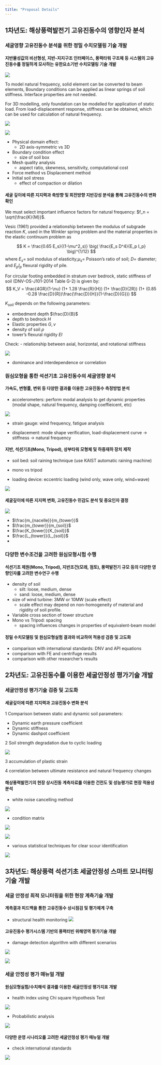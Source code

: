 ```yaml
---
title: "Proposal Details"
---
```


## **1차년도:** 해상풍력발전기 고유진동수의 영향인자 분석


### 세굴영향 고유진동수 분석을 위한 정밀 수치모델링 기술 개발


#### 지반물성값의 비선형성, 지반-지지구조 인터페이스, 풍력타워 구조체 등 시스템의 고유진동수를 정밀하게 모사하는 유한요소기반 수치모델링 기술 개발


![](https://res.cloudinary.com/darfmzyks/image/upload/v1675597259/cloudinary_img_/ijwm22ml5zthjeffv1rm.png)

To model natural frequency, solid element can be converted to beam elements, Boundary conditions can be applied as linear springs of soil stiffness. Interface properties are not needed.

For 3D modelling, only foundation can be modelled for application of static load. From load-displacement response, stiffness can be obtained, which can be used for calculation of natural frequency.

![](https://res.cloudinary.com/darfmzyks/image/upload/v1675597239/cloudinary_img_/utlxtzlmdfu7b10ehcn8.png)

![](https://res.cloudinary.com/darfmzyks/image/upload/v1675597213/cloudinary_img_/tsqovmfppwoo9hdxmchm.png)

- Physical domain effect: 
	- 2D axis-symmetric vs 3D
- Boundary condition effect
	- size of soil box
- Mesh quality analysis
	- aspect ratio, skewness, sensitivity, computational cost
- Force method vs Displacement method
- Initial soil stress
	- effect of compaction or dilation

#### 세굴 깊이에 따른 지지력과 축방향 및 회전방향 지반강성 분석을 통해 고유진동수의 변화 확인

We must select important influence factors for natural frequency: $f_n = \sqrt{\frac{K}{M}}$.

Vesic (1961) provided a relationship between the modulus of subgrade reaction $K$, used in the Winkler spring problem and the material properties in the elastic continuum problem as

$$
K = \frac{0.65 E_s}{(1-\mu^2_s)} \big( \frac{E_s D^4}{E_p I_p} \big)^{1/12}
$$
where $E_s=$ soil modulus of elasticity;$\mu_s=$ Poisson’s ratio of soil; $D=$ diameter; and $E_p I_p$ flexural  rigidity  of  pile.

For circular footing embedded in stratum over bedrock, static stiffness of soil (DNV-OS-J101-2014 Table G-2) is given by:
$$
K_V = \frac{4GR}{1-\nu} (1+ 1.28 \frac{R}{H}) (1+ \frac{D}{2R}) (1+ (0.85  -0.28 \frac{D}{R})\frac{\frac{D}{H}}{1-\frac{D}{G}})
$$

$K_{soil}$ depends on the following parameters:

- embedment depth $\frac{D}{B}$
- depth to bedrock $H$
- Elastic properties $G, \nu$
- density of soil $\rho$ 
- tower's flexural rigidity $EI$

Check: 
- relationship between axial, horizontal, and rotational stiffness

![](https://res.cloudinary.com/darfmzyks/image/upload/v1675597040/cloudinary_img_/w7cglu8mojvsplmhuehr.png)

-  dominance and interdependence or correlation


### 원심모형을 통한 석션기초 고유진동수의 세굴영향 분석

#### 가속도, 변형률, 변위 등 다양한 결과를 이용한 고유진동수 측정방법 분석

- accelerometers: perform modal analysis to get dynamic properties (modal shape, natural frequency, damping coeffieicent, etc)

![](https://res.cloudinary.com/darfmzyks/image/upload/v1675597845/cloudinary_img_/gxv7goy1pzrteadtmbvc.png)

- strain gauge: wind frequency, fatigue analysis

- displacement: mode shape verification, load-displacement curve -> stiffness -> natural frequency

#### 지반, 석션기초(Mono, Tripod), 상부타워 모형체 및 하중재하 장치 제작

- soil bed: soil raining technique (use KAIST automatic raining machine)

- mono vs tripod

- loading device: eccentric loading (wind only, wave only, wind+wave)

![](https://res.cloudinary.com/darfmzyks/image/upload/v1675597120/cloudinary_img_/xkgvzstx2uetcjvb3apl.png)

#### 세굴깊이에 따른 지지력 변화, 고유진동수 민감도 분석 및 중요인자 결정

![](https://res.cloudinary.com/darfmzyks/image/upload/v1675597455/cloudinary_img_/sb42ugfxziavpa5o8mfv.png)


- $\frac{m_{nacelle}}{m_{tower}}$
- $\frac{m_{tower}}{m_{soil}}$
- $\frac{K_{tower}}{K_{soil}}$
- $\frac{L_{tower}}{L_{soil}}$
- 


### 다양한 변수조건을 고려한 원심모형시험 수행

#### 석션기초 제원(Mono, Tripod), 지반조건(모래, 점토), 풍력발전기 규모 등의 다양한 영향인자를 고려한 변수연구 수행

- density of soil
	- silt: loose, medium, dense
	- sand: loose, medium, dense
- size of wind turbine: 3MW or 10MW (scale effect)
	- scale effect may depend on non-homogeneity of material and rigidity of soil profile.
-  Variable cross section of tower structure
- Mono vs Tripod: spacing
	- spacing influences changes in properties of equivalent-beam model

#### 정밀 수치모델링 및 원심모형실험 결과와 비교하여 적용성 검증 및 고도화

- comparison with international standards: DNV and API equations
- comparison with FE and centrifuge results
- comparison with other researcher's results


## **2차년도:** 고유진동수를 이용한 세굴안정성 평가기술 개발

### 세굴안정성 평가기술 검증 및 고도화


#### 세굴깊이에 따른 지지력과 고유진동수 변화 분석

1 Comparison between static and dynamic soil parameters:

- Dynamic earth pressure coefficient
- Dynamic stiffness
- Dynamic dashpot coefficient

2 Soil strength degradation due to cyclic loading

![](https://res.cloudinary.com/darfmzyks/image/upload/v1675597558/cloudinary_img_/rbgfxcuyofllzzzf9u67.png)

3 accumulation of plastic strain

4 correlation between ultimate resistance and natural frequency changes

#### 해상풍력발전기의 현장 상시진동 계측자료를 이용한 건전도 및 성능평가로 현장 적용성 분석

- white noise cancelling method

![](https://res.cloudinary.com/darfmzyks/image/upload/v1675597098/cloudinary_img_/hv0ws5qgbjbygmhdvsnn.png)

- condition matrix

![](https://res.cloudinary.com/darfmzyks/image/upload/v1675597648/cloudinary_img_/icgs2pztkxidxz1wmkik.png)

![](https://res.cloudinary.com/darfmzyks/image/upload/v1675597690/cloudinary_img_/jvyzsxwupz8tpucyyiu5.png)

- various statistical techniques for clear scour identification

![](https://res.cloudinary.com/darfmzyks/image/upload/v1675597633/cloudinary_img_/xv0d0fsmmjvsvu7y2io1.png)


## **3차년도:** 해상풍력 석션기초 세굴안정성 스마트 모니터링 기술 개발

### 세굴 안정성 최적 모니터링을 위한 현장 계측기술 개발


#### 계측결과 피드백을 통한 고유진동수 상시점검 및 평가체계 구축

- structural health monitoring
![](https://res.cloudinary.com/darfmzyks/image/upload/v1675597669/cloudinary_img_/byswpaqkkqvpywtkkywn.png)

#### 고유진동수 평가시스템 기반의 풍력터빈 위해영역 평가기술 개발

- damage detection algorithm with different scenarios

![](https://res.cloudinary.com/darfmzyks/image/upload/v1675597877/cloudinary_img_/s43eurlntfmcqdbpswev.png)


![](https://res.cloudinary.com/darfmzyks/image/upload/v1675597195/cloudinary_img_/rmpyyswydxqhpegn1hqp.png)

### 세굴 안정성 평가 매뉴얼 개발

#### 원심모형실험/수치해석 결과를 이용한 세굴안정성 평가지표 개발

- health index using Chi square Hypothesis Test

![](https://res.cloudinary.com/darfmzyks/image/upload/v1675597791/cloudinary_img_/s9g51kpa2m1dm6g24r8z.png)

- Probabilistic analysis

![](https://res.cloudinary.com/darfmzyks/image/upload/v1675597724/cloudinary_img_/pfx2ayyjqk9qz0nnry8q.png)

#### 다양한 운영 시나리오를 고려한 세굴안정성 평가 매뉴얼 개발

- check international standards

![](https://res.cloudinary.com/darfmzyks/image/upload/v1675597175/cloudinary_img_/q7xvmquzjbemfeoqnqr1.png)
